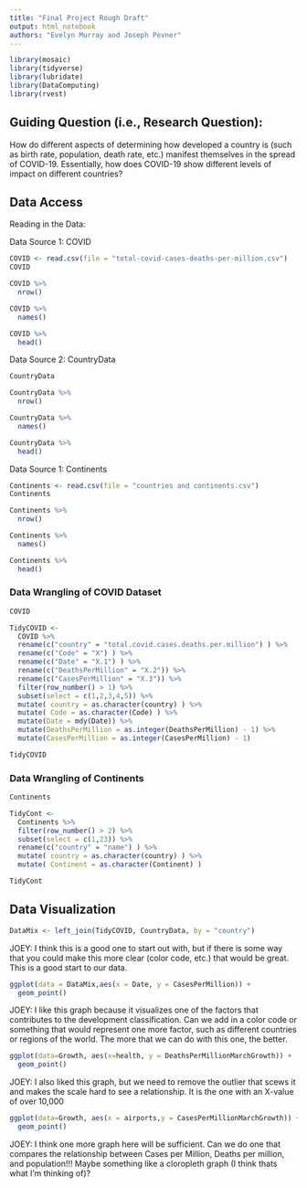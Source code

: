 ```yaml
---
title: "Final Project Rough Draft"
output: html_notebook
authors: "Evelyn Murray and Joseph Pevner"
---
```


```r
library(mosaic)
library(tidyverse)
library(lubridate)
library(DataComputing)
library(rvest)
```

## Guiding Question (i.e., Research Question):

How do different aspects of determining how developed a country is (such as birth rate, population, death rate, etc.) manifest themselves in the spread of COVID-19.  Essentially, how does COVID-19 show different levels of impact on different countries?


## Data Access

Reading in the Data:


Data Source 1: COVID
```r
COVID <- read.csv(file = "total-covid-cases-deaths-per-million.csv")
COVID
```

```r
COVID %>%
  nrow()
```
```r
COVID %>%
  names()
```
```r
COVID %>%
  head()
```



Data Source 2: CountryData
```r
CountryData
```

```r
CountryData %>%
  nrow()
```
```r
CountryData %>%
  names()
```
```r
CountryData %>%
  head()
```



Data Source 1: Continents
```r
Continents <- read.csv(file = "countries and continents.csv")
Continents
```
```r
Continents %>%
  nrow()
```
```r
Continents %>%
  names()
```
```r
Continents %>%
  head()
```




### Data Wrangling of COVID Dataset

```r
COVID
```


```r
TidyCOVID <-
  COVID %>%
  rename(c("country" = "total.covid.cases.deaths.per.million") ) %>%
  rename(c("Code" = "X") ) %>%
  rename(c("Date" = "X.1") ) %>%
  rename(c("DeathsPerMillion" = "X.2")) %>%
  rename(c("CasesPerMillion" = "X.3")) %>%
  filter(row_number() > 1) %>%
  subset(select = c(1,2,3,4,5)) %>%
  mutate( country = as.character(country) ) %>%
  mutate( Code = as.character(Code) ) %>%
  mutate(Date = mdy(Date)) %>%
  mutate(DeathsPerMillion = as.integer(DeathsPerMillion) - 1) %>%
  mutate(CasesPerMillion = as.integer(CasesPerMillion) - 1)

```


```r
TidyCOVID

```

### Data Wrangling of Continents
```r
Continents

```

```r
TidyCont <-
  Continents %>%
  filter(row_number() > 2) %>%
  subset(select = c(1,23)) %>%
  rename(c("country" = "name") ) %>%
  mutate( country = as.character(country) ) %>%
  mutate( Continent = as.character(Continent) )

TidyCont


```



## Data Visualization
```r
DataMix <- left_join(TidyCOVID, CountryData, by = "country")
```

JOEY: I think this is a good one to start out with, but if there is some way that you could make this more clear (color code, etc.) that would be great.  This is a good start to our data.
```r

ggplot(data = DataMix,aes(x = Date, y = CasesPerMillion)) +
  geom_point() 


```

JOEY: I like this graph because it visualizes one of the factors that contributes to the development classification.  Can we add in a color code or something that would represent one more factor, such as different countries or regions of the world.  The more that we can do with this one, the better.

```r

ggplot(data=Growth, aes(x=health, y = DeathsPerMillionMarchGrowth)) +
  geom_point() 


```

JOEY:  I also liked this graph, but we need to remove the outlier that scews it and makes the scale hard to see a relationship.  It is the one with an X-value of over 10,000

```r
ggplot(data=Growth, aes(x = airports,y = CasesPerMillionMarchGrowth)) +
  geom_point()

```

JOEY: I think one more graph here will be sufficient. Can we do one that compares the relationship between Cases per Million, Deaths per million, and population!!! Maybe something like a cloropleth graph (I think thats what I'm thinking of)?
```r

```

